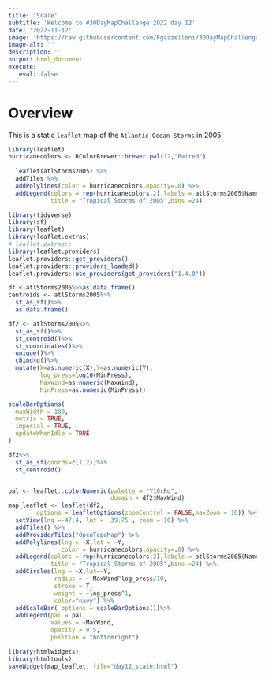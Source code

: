 ```yaml
---
title: 'Scale'
subtitle: 'Welcome to #30DayMapChallenge 2022 day 12'
date: '2022-11-12'
image: 'https://raw.githubusercontent.com/Fgazzelloni/30DayMapChallenge/master/2022/day12_scale/day12_scale.png'
image-alt: ''
description: ''
output: html_document
execute: 
   eval: false
---
```



# Overview

This is a static `leaflet` map of the `Atlantic Ocean Storms` in 2005.

```r
library(leaflet)
hurricanecolors <- RColorBrewer::brewer.pal(12,"Paired")
 
  leaflet(atlStorms2005) %>%
  addTiles %>%
  addPolylines(color = hurricanecolors,opacity=.8) %>%
  addLegend(colors = rep(hurricanecolors,2),labels = atlStorms2005$Name,
            title = "Tropical Storms of 2005",bins =24)
```


```r
library(tidyverse)
library(sf)
library(leaflet)
library(leaflet.extras)
# leaflet.extras::
library(leaflet.providers)
leaflet.providers::get_providers()
leaflet.providers::providers_loaded()
leaflet.providers::use_providers(get_providers("1.4.0"))

df <-atlStorms2005%>%as.data.frame()
centroids <- atlStorms2005%>%
  st_as_sf()%>%
  as.data.frame()
```


```r
df2 <- atlStorms2005%>%
  st_as_sf()%>%
  st_centroid()%>%
  st_coordinates()%>%
  unique()%>%
  cbind(df)%>%
  mutate(X=as.numeric(X),Y=as.numeric(Y),
         log_press=log10(MinPress),
         MaxWind=as.numeric(MaxWind),
         MinPress=as.numeric(MinPress))

scaleBarOptions(
  maxWidth = 100,
  metric = TRUE,
  imperial = TRUE,
  updateWhenIdle = TRUE
)

df2%>%
  st_as_sf(coords=c(1,2))%>%
  st_centroid()


pal <- leaflet::colorNumeric(palette = "Y10rRd",
                             domain = df2$MaxWind)
map_leaflet <- leaflet(df2,
        options = leafletOptions(zoomControl = FALSE,maxZoom = 10)) %>%
  setView(lng =-47.4, lat =  39.75 , zoom = 10) %>%
  addTiles() %>%
  addProviderTiles("OpenTopoMap") %>%
  addPolylines(lng = ~X,lat = ~Y,
               color = hurricanecolors,opacity=.8) %>%
  addLegend(colors = rep(hurricanecolors,2),labels = atlStorms2005$Name,
            title = "Tropical Storms of 2005",bins =24) %>%
  addCircles(lng = ~X,lat=~Y,
             radius = ~ MaxWind^log_press/10, 
             stroke = T,
             weight = ~log_press^1,
             color="navy") %>%
  addScaleBar( options = scaleBarOptions())%>%
  addLegend(pal = pal, 
            values = ~MaxWind,
            opacity = 0.5,
            position = "bottomright")
```


```r
library(htmlwidgets)
library(htmltools)
saveWidget(map_leaflet, file="day12_scale.html")

```
